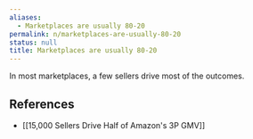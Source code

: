 ```yaml
---
aliases:
  - Marketplaces are usually 80-20
permalink: n/marketplaces-are-usually-80-20
status: null
title: Marketplaces are usually 80-20
---
```

In most marketplaces, a few sellers drive most of the outcomes.

## References

- [[15,000 Sellers Drive Half of Amazon's 3P GMV]]
